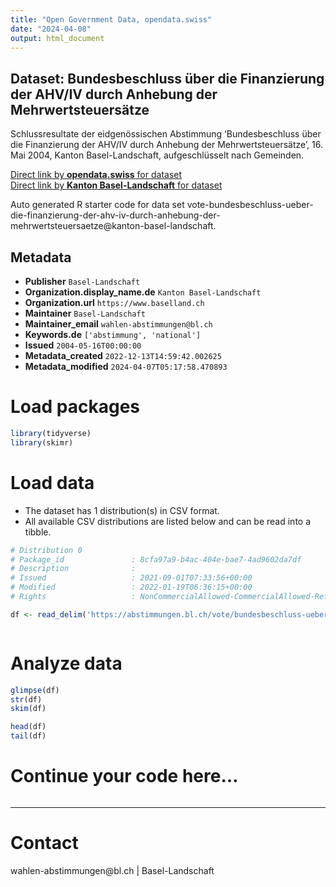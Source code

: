 ```yaml
---
title: "Open Government Data, opendata.swiss"
date: "2024-04-08"
output: html_document
---
```


## Dataset: Bundesbeschluss über die Finanzierung der AHV/IV durch Anhebung der Mehrwertsteuersätze

Schlussresultate der eidgenössischen Abstimmung 'Bundesbeschluss über die Finanzierung der AHV/IV durch Anhebung der Mehrwertsteuersätze', 16. Mai 2004, Kanton Basel-Landschaft, aufgeschlüsselt nach Gemeinden.

[Direct link by **opendata.swiss** for dataset](https://opendata.swiss/de/dataset/bundesbeschluss-uber-die-finanzierung-der-ahv-iv-durch-anhebung-der-mehrwertsteuersatze)<br>
[Direct link by **Kanton Basel-Landschaft** for dataset](https://abstimmungen.bl.ch/vote/bundesbeschluss-ueber-die-finanzierung-der-ahv-iv-durch-anhebung-der-mehrwertsteuersaetze/data)

Auto generated R starter code for data set vote-bundesbeschluss-ueber-die-finanzierung-der-ahv-iv-durch-anhebung-der-mehrwertsteuersaetze@kanton-basel-landschaft.

## Metadata

- **Publisher** `Basel-Landschaft`
- **Organization.display_name.de** `Kanton Basel-Landschaft`
- **Organization.url** `https://www.baselland.ch`
- **Maintainer** `Basel-Landschaft`
- **Maintainer_email** `wahlen-abstimmungen@bl.ch`
- **Keywords.de** `['abstimmung', 'national']`
- **Issued** `2004-05-16T00:00:00`
- **Metadata_created** `2022-12-13T14:59:42.002625`
- **Metadata_modified** `2024-04-07T05:17:58.470893`


# Load packages

```r

library(tidyverse)
library(skimr)

```

# Load data

-   The dataset has 1 distribution(s) in CSV format.
-   All available CSV distributions are listed below and can be read into a tibble.

```r

# Distribution 0
# Package_id               : 8cfa97a9-b4ac-404e-bae7-4ad9602da7df
# Description              : 
# Issued                   : 2021-09-01T07:33:56+00:00
# Modified                 : 2022-01-19T06:36:15+00:00
# Rights                   : NonCommercialAllowed-CommercialAllowed-ReferenceRequired

df <- read_delim('https://abstimmungen.bl.ch/vote/bundesbeschluss-ueber-die-finanzierung-der-ahv-iv-durch-anhebung-der-mehrwertsteuersaetze/data-csv')



```

# Analyze data

```r

glimpse(df)
str(df)
skim(df)

head(df)
tail(df)

```

# Continue your code here...

```r

```

------------------------------------------------------------------------

# Contact

wahlen-abstimmungen@bl.ch | Basel-Landschaft
